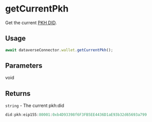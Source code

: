 # getCurrentPkh

Get the current [PKH DID](https://developers.ceramic.network/docs/advanced/standards/accounts/pkh-did/).

## Usage

```js
await dataverseConnector.wallet.getCurrentPkh();
```

## Parameters

void

## Returns

`string` - The current pkh:did

```js
did:pkh:eip155:80001:0xb4D93398f6F3FB5EE4436D1aE93b32d65693a799
```
